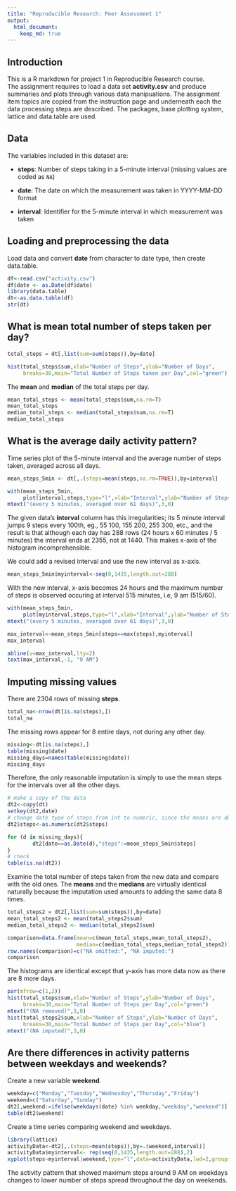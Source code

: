 ```yaml
---
title: "Reproducible Research: Peer Assessment 1"
output: 
  html_document:
    keep_md: true
---
```


## Introduction

This is a R markdown for project 1 in Reproducible Research course.  
The assignment requires to load a data set **activity.csv** and produce summaries and plots through various data manipuations. The assignment item topics are copied from the instruction page and underneath each the data processing steps are described. The packages, base plotting system, lattice and data.table are used.

## Data


The variables included in this dataset are:

* **steps**: Number of steps taking in a 5-minute interval (missing
    values are coded as `NA`)

* **date**: The date on which the measurement was taken in YYYY-MM-DD
    format

* **interval**: Identifier for the 5-minute interval in which
    measurement was taken

## Loading and preprocessing the data  


Load data and convert **date** from character to date type, then create data.table.

```r
df<-read.csv("activity.csv")
df$date <- as.Date(df$date)
library(data.table)
dt<-as.data.table(df)
str(dt)
```

## What is mean total number of steps taken per day?

```r
total_steps = dt[,list(sum=sum(steps)),by=date]

hist(total_steps$sum,xlab="Number of Steps",ylab="Number of Days",
     breaks=30,main="Total Number of Steps taken per Day",col="green")
```

The **mean** and **median** of the total steps per day.

```r
mean_total_steps <- mean(total_steps$sum,na.rm=T)
mean_total_steps
median_total_steps <- median(total_steps$sum,na.rm=T)
median_total_steps
```


## What is the average daily activity pattern?  


Time series plot of the 5-minute interval and the average number of steps taken, averaged across all days.    

```r
mean_steps_5min <- dt[,.(steps=mean(steps,na.rm=TRUE)),by=interval]

with(mean_steps_5min,
     plot(interval,steps,type="l",xlab="Interval",ylab="Number of Steps", col="blue", main="Average Daily Activity"))
mtext("(every 5 minutes, averaged over 61 days)",3,0)
```

The given data's **interval** column has this irregularities; its 5 minute interval jumps 9 steps every 100th, eg., 55 100, 155 200, 255 300, etc., and the result is that although each day has 288 rows (24 hours x 60 minutes / 5 minutes) the interval ends at 2355, not at 1440. This makes x-axis of the histogram incomprehensible.  

We could add a revised interval and use the new interval as x-axis.

```r
mean_steps_5min$myinterval<-seq(0,1435,length.out=288)
```

With the new interval, x-axis becomes 24 hours and the maximum number of steps is observed occuring at interval 515 minutes, i.e, 9 am (515/60). 

```r
with(mean_steps_5min,
     plot(myinterval,steps,type="l",xlab="Interval",ylab="Number of Steps",col="blue", main="Average Daily Activity"))
mtext("(every 5 minutes, averaged over 61 days)",3,0)

max_interval<-mean_steps_5min[steps==max(steps),myinterval]
max_interval

abline(v=max_interval,lty=2)
text(max_interval,-1, "9 AM")
```


## Imputing missing values  


There are 2304 rows of missing **steps**.

```r
total_na<-nrow(dt[is.na(steps),])
total_na
```

The missing rows appear for 8 entire days, not during any other day.  

```r
missing<-dt[is.na(steps),]
table(missing$date)
missing_days=names(table(missing$date))
missing_days
```

Therefore, the only reasonable imputation is simply to use the mean steps for the intervals over all the other days.  

```r
# make a copy of the data
dt2<-copy(dt)
setkey(dt2,date)
# change date type of steps from int to numeric, since the means are decimals
dt2$steps<-as.numeric(dt2$steps)

for (d in missing_days){
        dt2[date==as.Date(d),"steps":=mean_steps_5min$steps]
}
# check
table(is.na(dt2))
```

Examine the total number of steps taken from the new data and compare with the old ones. 
The **means** and the **medians** are virtually identical naturally because the imputation used amounts to adding the same data 8 times.  


```r
total_steps2 = dt2[,list(sum=sum(steps)),by=date]
mean_total_steps2 <- mean(total_steps2$sum)
median_total_steps2 <- median(total_steps2$sum)

comparison=data.frame(mean=c(mean_total_steps,mean_total_steps2),
                      median=c(median_total_steps,median_total_steps2))
row.names(comparison)=c("NA omitted:", "NA imputed:")
comparison

```

The histograms are identical except that y-axis has more data now as there are 8 more days.  

```r
par(mfrow=c(1,2))
hist(total_steps$sum,xlab="Number of Steps",ylab="Number of Days",
     breaks=30,main="Total Number of Steps per Day",col="green")
mtext("(NA removed)",3,0)
hist(total_steps2$sum,xlab="Number of Steps",ylab="Number of Days",
     breaks=30,main="Total Number of Steps per Day",col="blue")
mtext("(NA imputed)",3,0)
```



## Are there differences in activity patterns between weekdays and weekends?  


Create a new variable **weekend**.  

```r
weekday=c("Monday","Tuesday","Wednesday","Thursday","Friday")
weekend=c("Saturday","Sunday")
dt2[,weekend:=ifelse(weekdays(date) %in% weekday,"weekday","weekend")]
table(dt2$weekend)
```

Create a time series comparing weekend and weekdays.  

```r
library(lattice)
activityData<-dt2[,.(steps=mean(steps)),by=.(weekend,interval)]
activityData$myinterval<- rep(seq(0,1435,length.out=288),2)
xyplot(steps~myinterval|weekend,type="l",data=activityData,lwd=2,groups=weekend,xlab="Interval")
```

The activity pattern that showed maximum steps around 9 AM on weekdays changes to lower number of steps spread throughout the day on weekends.  



